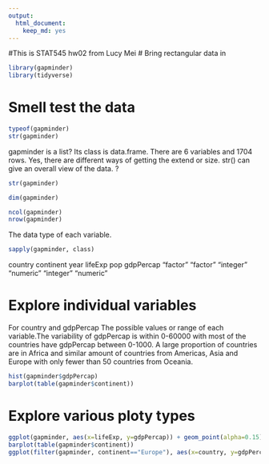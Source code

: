 ```yaml
---
output: 
  html_document: 
    keep_md: yes
---
```

#This is STAT545 hw02 from Lucy Mei
# Bring rectangular data in
```r
library(gapminder)
library(tidyverse)
```


# Smell test the data
```r
typeof(gapminder)
str(gapminder)
```
gapminder is a list?
Its class is data.frame.
There are 6 variables and 1704 rows.
Yes, there are different ways of getting the extend or size. str() can give an overall view of the data. ?
```r
str(gapminder)

dim(gapminder)

ncol(gapminder)
nrow(gapminder)
```
The data type of each variable.
```r
sapply(gapminder, class)
```
  country continent      year   lifeExp       pop gdpPercap 
 "factor"  "factor" "integer" "numeric" "integer" "numeric" 
 
# Explore individual variables
For country and gdpPercap
The possible values or range of each variable.The variability of gdpPercap is within 0-60000 with most of the countries have gdpPercap between 0-1000. A large proportion of countries are in Africa and similar amount of countries from Americas, Asia and Europe with only fewer than 50 countries from Oceania.
```r
hist(gapminder$gdpPercap)
barplot(table(gapminder$continent))
```

# Explore various ploty types
```r
ggplot(gapminder, aes(x=lifeExp, y=gdpPercap)) + geom_point(alpha=0.15)
barplot(table(gapminder$continent))
ggplot(filter(gapminder, continent=="Europe"), aes(x=country, y=gdpPercap)) + geom_point(aes(color=country), alpha=0.25)
```

